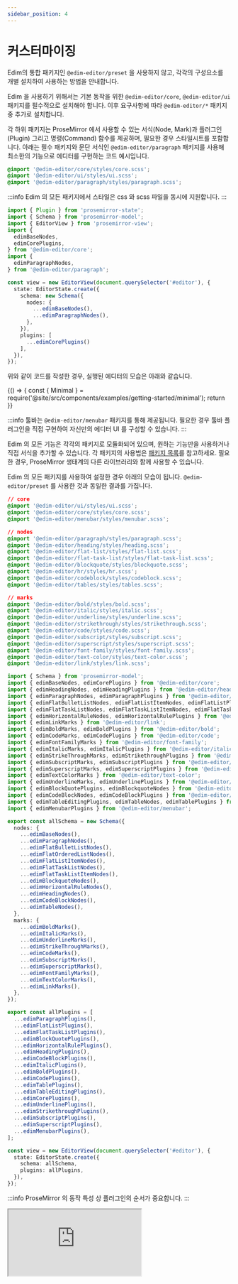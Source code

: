 ```yaml
---
sidebar_position: 4
---
```



# 커스터마이징

Edim의 통합 패키지인 `@edim-editor/preset` 을 사용하지 않고, 각각의 구성요소를 개별 설치하여 사용하는 방법을 안내합니다.

Edim 을 사용하기 위해서는 기본 동작을 위한 `@edim-editor/core`, `@edim-editor/ui` 패키지를 필수적으로 설치해야 합니다. 이후 요구사항에 따라 `@edim-editor/*` 패키지 중 추가로 설치합니다.

각 하위 패키지는 ProseMirror 에서 사용할 수 있는 서식(Node, Mark)과 플러그인(Plugin) 그리고 명령(Command) 함수를 제공하며, 필요한 경우 스타일시트를 포함합니다. 아래는 필수 패키지와 문단 서식인 `@edim-editor/paragraph` 패키지를 사용해 최소한의 기능으로 에디터를 구현하는 코드 예시입니다.

```css title="src/global.scss"
@import '@edim-editor/core/styles/core.scss';
@import '@edim-editor/ui/styles/ui.scss';
@import '@edim-editor/paragraph/styles/paragraph.scss';
```

:::info
Edim 의 모든 패키지에서 스타일은 css 와 scss 파일을 동시에 지원합니다.
:::

```typescript title="src/index.ts"
import { Plugin } from 'prosemirror-state';
import { Schema } from 'prosemirror-model';
import { EditorView } from 'prosemirror-view';
import {
  edimBaseNodes,
  edimCorePlugins,
} from '@edim-editor/core';
import {
  edimParagraphNodes,
} from '@edim-editor/paragraph';

const view = new EditorView(document.querySelector('#editor'), {
  state: EditorState.create({
    schema: new Schema({
      nodes: {
        ...edimBaseNodes(),
        ...edimParagraphNodes(),
      },
    }),
    plugins: [
      ...edimCorePlugins()
    ],
  }),
});
```

위와 같이 코드를 작성한 경우, 실행된 에디터의 모습은 아래와 같습니다.

<BrowserOnly>
  {() => {
    const { Minimal } = require('@site/src/components/examples/getting-started/minimal');
    return <Minimal />
  }}
</BrowserOnly>

:::info
툴바는 `@edim-editor/menubar` 패키지를 통해 제공됩니다. 필요한 경우 툴바 플러그인을 직접 구현하여 자신만의 에디터 UI 를 구성할 수 있습니다.
:::

Edim 의 모든 기능은 각각의 패키지로 모듈화되어 있으며, 원하는 기능만을 사용하거나 직접 서식을 추가할 수 있습니다. 각 패키지의 사용법은 [패키지 목록](/docs/packages)를 참고하세요. 필요한 경우, ProseMirror 생태계의 다른 라이브러리와 함께 사용할 수 있습니다.

Edim 의 모든 패키지를 사용하여 설정한 경우 아래의 모습이 됩니다. `@edim-editor/preset` 를 사용한 것과 동일한 결과를 가집니다.

```css title="src/global.scss"
// core
@import '@edim-editor/ui/styles/ui.scss';
@import '@edim-editor/core/styles/core.scss';
@import '@edim-editor/menubar/styles/menubar.scss';

// nodes
@import '@edim-editor/paragraph/styles/paragraph.scss';
@import '@edim-editor/heading/styles/heading.scss';
@import '@edim-editor/flat-list/styles/flat-list.scss';
@import '@edim-editor/flat-task-list/styles/flat-task-list.scss';
@import '@edim-editor/blockquote/styles/blockquote.scss';
@import '@edim-editor/hr/styles/hr.scss';
@import '@edim-editor/codeblock/styles/codeblock.scss';
@import '@edim-editor/tables/styles/tables.scss';

// marks
@import '@edim-editor/bold/styles/bold.scss';
@import '@edim-editor/italic/styles/italic.scss';
@import '@edim-editor/underline/styles/underline.scss';
@import '@edim-editor/strikethrough/styles/strikethrough.scss';
@import '@edim-editor/code/styles/code.scss';
@import '@edim-editor/subscript/styles/subscript.scss';
@import '@edim-editor/superscript/styles/superscript.scss';
@import '@edim-editor/font-family/styles/font-family.scss';
@import '@edim-editor/text-color/styles/text-color.scss';
@import '@edim-editor/link/styles/link.scss';
```

```typescript title="src/index.ts"
import { Schema } from 'prosemirror-model';
import { edimBaseNodes, edimCorePlugins } from '@edim-editor/core';
import { edimHeadingNodes, edimHeadingPlugins } from '@edim-editor/heading';
import { edimParagraphNodes, edimParagraphPlugins } from '@edim-editor/paragraph';
import { edimFlatBulletListNodes, edimFlatListItemNodes, edimFlatListPlugins, edimFlatOrderedListNodes } from '@edim-editor/flat-list';
import { edimFlatTaskListNodes, edimFlatTaskListItemNodes, edimFlatTaskListPlugins } from '@edim-editor/flat-task-list';
import { edimHorizontalRuleNodes, edimHorizontalRulePlugins } from '@edim-editor/hr';
import { edimLinkMarks } from '@edim-editor/link';
import { edimBoldMarks, edimBoldPlugins } from '@edim-editor/bold';
import { edimCodeMarks, edimCodePlugins } from '@edim-editor/code';
import { edimFontFamilyMarks } from '@edim-editor/font-family';
import { edimItalicMarks, edimItalicPlugins } from '@edim-editor/italic';
import { edimStrikeThroughMarks, edimStrikethroughPlugins } from '@edim-editor/strikethrough';
import { edimSubscriptMarks, edimSubscriptPlugins } from '@edim-editor/subscript';
import { edimSuperscriptMarks, edimSuperscriptPlugins } from '@edim-editor/superscript';
import { edimTextColorMarks } from '@edim-editor/text-color';
import { edimUnderlineMarks, edimUnderlinePlugins } from '@edim-editor/underline';
import { edimBlockQuotePlugins, edimBlockquoteNodes } from '@edim-editor/blockquote';
import { edimCodeBlockNodes, edimCodeBlockPlugins } from '@edim-editor/codeblock';
import { edimTableEditingPlugins, edimTableNodes, edimTablePlugins } from '@edim-editor/tables';
import { edimMenubarPlugins } from '@edim-editor/menubar';

export const allSchema = new Schema({
  nodes: {
    ...edimBaseNodes(),
    ...edimParagraphNodes(),
    ...edimFlatBulletListNodes(),
    ...edimFlatOrderedListNodes(),
    ...edimFlatListItemNodes(),
    ...edimFlatTaskListNodes(),
    ...edimFlatTaskListItemNodes(),
    ...edimBlockquoteNodes(),
    ...edimHorizontalRuleNodes(),
    ...edimHeadingNodes(),
    ...edimCodeBlockNodes(),
    ...edimTableNodes(),
  },
  marks: {
    ...edimBoldMarks(),
    ...edimItalicMarks(),
    ...edimUnderlineMarks(),
    ...edimStrikeThroughMarks(),
    ...edimCodeMarks(),
    ...edimSubscriptMarks(),
    ...edimSuperscriptMarks(),
    ...edimFontFamilyMarks(),
    ...edimTextColorMarks(),
    ...edimLinkMarks(),
  },
});

export const allPlugins = [
  ...edimParagraphPlugins(),
  ...edimFlatListPlugins(),
  ...edimFlatTaskListPlugins(),
  ...edimBlockQuotePlugins(),
  ...edimHorizontalRulePlugins(),
  ...edimHeadingPlugins(),
  ...edimCodeBlockPlugins(),
  ...edimItalicPlugins(),
  ...edimBoldPlugins(),
  ...edimCodePlugins(),
  ...edimTablePlugins(),
  ...edimTableEditingPlugins(),
  ...edimCorePlugins(),
  ...edimUnderlinePlugins(),
  ...edimStrikethroughPlugins(),
  ...edimSubscriptPlugins(),
  ...edimSuperscriptPlugins(),
  ...edimMenubarPlugins(),
];

const view = new EditorView(document.querySelector('#editor'), {
  state: EditorState.create({
    schema: allSchema,
    plugins: allPlugins,
  }),
});
```

:::info
ProseMirror 의 동작 특성 상 플러그인의 순서가 중요합니다.
:::


<iframe className='stackblitz' src="https://stackblitz.com/edit/typescript-tm1j7h?ctl=1&embed=1"></iframe>